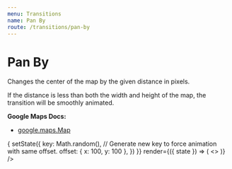 ```yaml
---
menu: Transitions
name: Pan By
route: /transitions/pan-by
---
```




# Pan By

Changes the center of the map by the given distance in pixels.

If the distance is less than both the width and height of the map, the transition will be smoothly animated.

**Google Maps Docs:**

- [google.maps.Map](https://developers.google.com/maps/documentation/javascript/reference#Map)

<Playground>
  <TransitionExample
    zoom={8}
    center={{ lat: 36, lng: -122 }}
    initialState={{ key: 'initial', offset: { x: 0, y: 0 } }}
    onAnimateClick={({ setState }) => {
      setState({
        key: Math.random(), // Generate new key to force animation with same offset.
        offset: { x: 100, y: 100 },
      })
    }}
    render={({ state }) => (
      <>
        <PanBy key={state.key} offset={state.offset} />
        <Marker label="C" position={{ lat: 36, lng: -122 }} />
      </>
    )}
  />
</Playground>

<PropsTable of={PanBy} />

